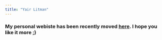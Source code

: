 ```yaml
---
title: "Yair Litman"
---
```


<html>
  <head>
    <title>Yair Litman </title>
  </head>
  <body>
    <h3>
        My personal webiste has been recently moved <a href="https://litman90.github.io/webpage/">here</a>.
        I hope you like it more ;)
    </h3>
  </body>
</html>

